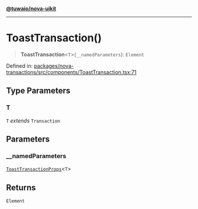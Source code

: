 [**@tuwaio/nova-uikit**](../../../README.md)

***

# ToastTransaction()

> **ToastTransaction**\<`T`\>(`__namedParameters`): `Element`

Defined in: [packages/nova-transactions/src/components/ToastTransaction.tsx:71](https://github.com/TuwaIO/nova-uikit/blob/e51115efe02c340d7b85749415a2038aba217f7d/packages/nova-transactions/src/components/ToastTransaction.tsx#L71)

## Type Parameters

### T

`T` *extends* `Transaction`

## Parameters

### \_\_namedParameters

[`ToastTransactionProps`](../type-aliases/ToastTransactionProps.md)\<`T`\>

## Returns

`Element`
